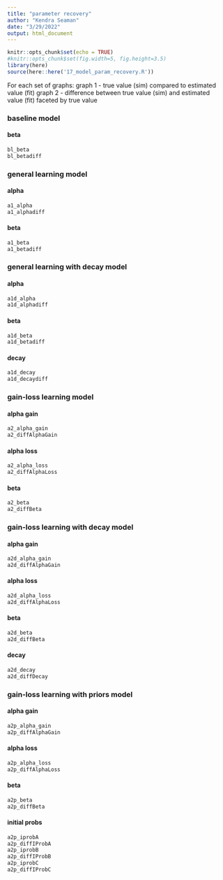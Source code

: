 ```yaml
---
title: "parameter recovery"
author: "Kendra Seaman"
date: "3/29/2022"
output: html_document
---
```


```r
knitr::opts_chunk$set(echo = TRUE)
#knitr::opts_chunk$set(fig.width=5, fig.height=3.5) 
library(here)
source(here::here('17_model_param_recovery.R'))
```

For each set of graphs:
graph 1 - true value (sim) compared to estimated value (fit)
graph 2 - difference between true value (sim) and estimated value (fit) faceted by true value


### baseline model
#### beta
```r
bl_beta
bl_betadiff
```

### general learning model 
#### alpha
```r
a1_alpha
a1_alphadiff
```

#### beta
```r
a1_beta
a1_betadiff
```

### general learning with decay  model 
#### alpha
```r
a1d_alpha
a1d_alphadiff
```

#### beta
```r
a1d_beta
a1d_betadiff
```

#### decay
```r
a1d_decay
a1d_decaydiff
```

### gain-loss learning model
#### alpha gain
```r
a2_alpha_gain
a2_diffAlphaGain
```

#### alpha loss
```r
a2_alpha_loss
a2_diffAlphaLoss
```

#### beta
```r
a2_beta
a2_diffBeta
```

### gain-loss learning with decay  model
#### alpha gain
```r
a2d_alpha_gain
a2d_diffAlphaGain
```

#### alpha loss
```r
a2d_alpha_loss
a2d_diffAlphaLoss
```

#### beta 
```r
a2d_beta
a2d_diffBeta
```

#### decay
```r
a2d_decay
a2d_diffDecay
```

### gain-loss learning with priors model
#### alpha gain
```r
a2p_alpha_gain
a2p_diffAlphaGain
```

#### alpha loss
```r
a2p_alpha_loss
a2p_diffAlphaLoss
```

#### beta
```r
a2p_beta
a2p_diffBeta
```

#### initial probs
```r
a2p_iprobA
a2p_diffIProbA
a2p_iprobB
a2p_diffIProbB
a2p_iprobC
a2p_diffIProbC
```